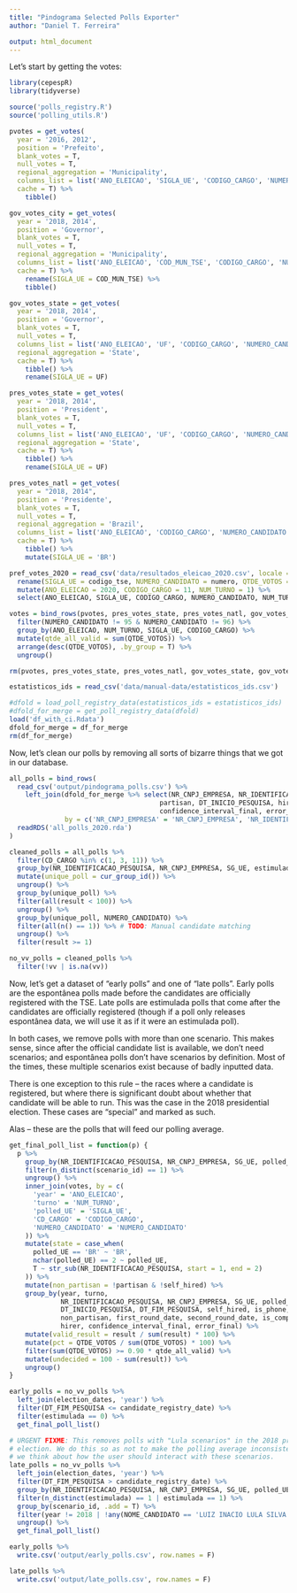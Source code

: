 ```yaml
---
title: "Pindograma Selected Polls Exporter"
author: "Daniel T. Ferreira"

output: html_document
---
```


<!--
This file is (c) 2020 CincoNoveSeis Jornalismo Ltda.
It is licensed under the GNU General Public License, version 3.
-->

Let's start by getting the votes:

```r
library(cepespR)
library(tidyverse)

source('polls_registry.R')
source('polling_utils.R')

pvotes = get_votes(
  year = '2016, 2012',
  position = 'Prefeito',
  blank_votes = T,
  null_votes = T,
  regional_aggregation = 'Municipality',
  columns_list = list('ANO_ELEICAO', 'SIGLA_UE', 'CODIGO_CARGO', 'NUMERO_CANDIDATO', 'QTDE_VOTOS', 'NUM_TURNO'),
  cache = T) %>%
    tibble()

gov_votes_city = get_votes(
  year = '2018, 2014',
  position = 'Governor',
  blank_votes = T,
  null_votes = T,
  regional_aggregation = 'Municipality',
  columns_list = list('ANO_ELEICAO', 'COD_MUN_TSE', 'CODIGO_CARGO', 'NUMERO_CANDIDATO', 'QTDE_VOTOS', 'NUM_TURNO'),
  cache = T) %>%
    rename(SIGLA_UE = COD_MUN_TSE) %>%
    tibble()

gov_votes_state = get_votes(
  year = '2018, 2014',
  position = 'Governor',
  blank_votes = T,
  null_votes = T,
  columns_list = list('ANO_ELEICAO', 'UF', 'CODIGO_CARGO', 'NUMERO_CANDIDATO', 'QTDE_VOTOS', 'NUM_TURNO'),
  regional_aggregation = 'State',
  cache = T) %>%
    tibble() %>%
    rename(SIGLA_UE = UF)

pres_votes_state = get_votes(
  year = '2018, 2014',
  position = 'President',
  blank_votes = T,
  null_votes = T,
  columns_list = list('ANO_ELEICAO', 'UF', 'CODIGO_CARGO', 'NUMERO_CANDIDATO', 'QTDE_VOTOS', 'NUM_TURNO'),
  regional_aggregation = 'State',
  cache = T) %>%
    tibble() %>%
    rename(SIGLA_UE = UF)

pres_votes_natl = get_votes(
  year = "2018, 2014",
  position = 'Presidente',
  blank_votes = T,
  null_votes = T,
  regional_aggregation = 'Brazil',
  columns_list = list('ANO_ELEICAO', 'CODIGO_CARGO', 'NUMERO_CANDIDATO', 'QTDE_VOTOS', 'NUM_TURNO'),
  cache = T) %>%
    tibble() %>%
    mutate(SIGLA_UE = 'BR')

pref_votes_2020 = read_csv('data/resultados_eleicao_2020.csv', locale = locale(decimal_mark = ',')) %>%
  rename(SIGLA_UE = codigo_tse, NUMERO_CANDIDATO = numero, QTDE_VOTOS = votos_validos) %>%
  mutate(ANO_ELEICAO = 2020, CODIGO_CARGO = 11, NUM_TURNO = 1) %>%
  select(ANO_ELEICAO, SIGLA_UE, CODIGO_CARGO, NUMERO_CANDIDATO, NUM_TURNO, QTDE_VOTOS)

votes = bind_rows(pvotes, pres_votes_state, pres_votes_natl, gov_votes_state, gov_votes_city, pref_votes_2020) %>%
  filter(NUMERO_CANDIDATO != 95 & NUMERO_CANDIDATO != 96) %>%
  group_by(ANO_ELEICAO, NUM_TURNO, SIGLA_UE, CODIGO_CARGO) %>%
  mutate(qtde_all_valid = sum(QTDE_VOTOS)) %>%
  arrange(desc(QTDE_VOTOS), .by_group = T) %>%
  ungroup()

rm(pvotes, pres_votes_state, pres_votes_natl, gov_votes_state, gov_votes_city)
```

```r
estatisticos_ids = read_csv('data/manual-data/estatisticos_ids.csv')

#dfold = load_poll_registry_data(estatisticos_ids = estatisticos_ids)
#dfold_for_merge = get_poll_registry_data(dfold)
load('df_with_ci.Rdata')
dfold_for_merge = df_for_merge
rm(df_for_merge)
```


Now, let's clean our polls by removing all sorts of bizarre things that we got
in our database.

```r
all_polls = bind_rows(
  read_csv('output/pindograma_polls.csv') %>%
    left_join(dfold_for_merge %>% select(NR_CNPJ_EMPRESA, NR_IDENTIFICACAO_PESQUISA,
                                      partisan, DT_INICIO_PESQUISA, hirer,
                                      confidence_interval_final, error_final),
              by = c('NR_CNPJ_EMPRESA' = 'NR_CNPJ_EMPRESA', 'NR_IDENTIFICACAO_PESQUISA' = 'NR_IDENTIFICACAO_PESQUISA')),
  readRDS('all_polls_2020.rda')
)

cleaned_polls = all_polls %>%
  filter(CD_CARGO %in% c(1, 3, 11)) %>%
  group_by(NR_IDENTIFICACAO_PESQUISA, NR_CNPJ_EMPRESA, SG_UE, estimulada, CD_CARGO, vv, scenario_id) %>%
  mutate(unique_poll = cur_group_id()) %>%
  ungroup() %>%
  group_by(unique_poll) %>%
  filter(all(result < 100)) %>%
  ungroup() %>%
  group_by(unique_poll, NUMERO_CANDIDATO) %>%
  filter(all(n() == 1)) %>% # TODO: Manual candidate matching
  ungroup() %>%
  filter(result >= 1)

no_vv_polls = cleaned_polls %>%
  filter(!vv | is.na(vv))
```

Now, let's get a dataset of "early polls" and one of "late polls". Early polls
are the espontânea polls made before the candidates are officially registered
with the TSE. Late polls are estimulada polls that come after the candidates
are officially registered (though if a poll only releases espontânea data,
we will use it as if it were an estimulada poll).

In both cases, we remove polls with more than one scenario. This makes sense,
since after the official candidate list is available, we don't need scenarios;
and espontânea polls don't have scenarios by definition. Most of the times, these
multiple scenarios exist because of badly inputted data.

There is one exception to this rule -- the races where a candidate is
registered, but where there is significant doubt about whether that candidate
will be able to run. This was the case in the 2018 presidential election.
These cases are "special" and marked as such.

Alas -- these are the polls that will feed our polling average.

```r
get_final_poll_list = function(p) {
  p %>%
    group_by(NR_IDENTIFICACAO_PESQUISA, NR_CNPJ_EMPRESA, SG_UE, polled_UE, estimulada, CD_CARGO, vv) %>%
    filter(n_distinct(scenario_id) == 1) %>%
    ungroup() %>%
    inner_join(votes, by = c(
      'year' = 'ANO_ELEICAO',
      'turno' = 'NUM_TURNO',
      'polled_UE' = 'SIGLA_UE',
      'CD_CARGO' = 'CODIGO_CARGO',
      'NUMERO_CANDIDATO' = 'NUMERO_CANDIDATO'
    )) %>%
    mutate(state = case_when(
      polled_UE == 'BR' ~ 'BR',
      nchar(polled_UE) == 2 ~ polled_UE,
      T ~ str_sub(NR_IDENTIFICACAO_PESQUISA, start = 1, end = 2)
    )) %>%
    mutate(non_partisan = !partisan & !self_hired) %>%
    group_by(year, turno,
             NR_IDENTIFICACAO_PESQUISA, NR_CNPJ_EMPRESA, SG_UE, polled_UE, CD_CARGO, estimulada, vv, scenario_id, source,
             DT_INICIO_PESQUISA, DT_FIM_PESQUISA, self_hired, is_phone, is_fluxo, QT_ENTREVISTADOS,
             non_partisan, first_round_date, second_round_date, is_complete, state,
             hirer, confidence_interval_final, error_final) %>%
    mutate(valid_result = result / sum(result) * 100) %>%
    mutate(pct = QTDE_VOTOS / sum(QTDE_VOTOS) * 100) %>%
    filter(sum(QTDE_VOTOS) >= 0.90 * qtde_all_valid) %>%
    mutate(undecided = 100 - sum(result)) %>%
    ungroup()
}

early_polls = no_vv_polls %>%
  left_join(election_dates, 'year') %>%
  filter(DT_FIM_PESQUISA <= candidate_registry_date) %>%
  filter(estimulada == 0) %>%
  get_final_poll_list()

# URGENT FIXME: This removes polls with "Lula scenarios" in the 2018 presidential
# election. We do this so as not to make the polling average inconsistent while
# we think about how the user should interact with these scenarios.
late_polls = no_vv_polls %>%
  left_join(election_dates, 'year') %>%
  filter(DT_FIM_PESQUISA > candidate_registry_date) %>%
  group_by(NR_IDENTIFICACAO_PESQUISA, NR_CNPJ_EMPRESA, SG_UE, polled_UE, CD_CARGO, vv) %>%
  filter(n_distinct(estimulada) == 1 | estimulada == 1) %>%
  group_by(scenario_id, .add = T) %>%
  filter(year != 2018 | !any(NOME_CANDIDATO == 'LUIZ INACIO LULA SILVA')) %>% # URGENT FIXME: [see above]
  ungroup() %>%
  get_final_poll_list()
```

```r
early_polls %>%
  write.csv('output/early_polls.csv', row.names = F)

late_polls %>%
  write.csv('output/late_polls.csv', row.names = F)
```

